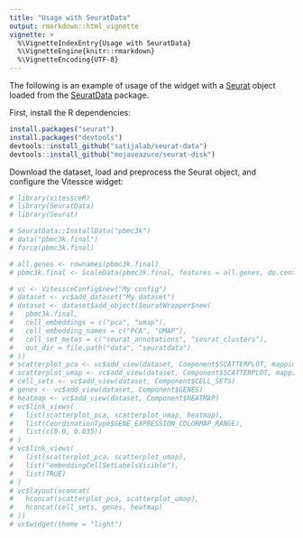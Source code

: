 ```yaml
---
title: "Usage with SeuratData"
output: rmarkdown::html_vignette
vignette: >
  %\VignetteIndexEntry{Usage with SeuratData}
  %\VignetteEngine{knitr::rmarkdown}
  %\VignetteEncoding{UTF-8}
---
```


The following is an example of usage of the widget with a [Seurat](https://satijalab.org/seurat/) object loaded from the [SeuratData](https://github.com/satijalab/seurat-data) package.


First, install the R dependencies:

```r
install.packages("seurat")
install.packages("devtools")
devtools::install_github("satijalab/seurat-data")
devtools::install_github("mojaveazure/seurat-disk")
```

Download the dataset, load and preprocess the Seurat object, and configure the Vitessce widget:

```r
# library(vitessceR)
# library(SeuratData)
# library(Seurat)

# SeuratData::InstallData("pbmc3k")
# data("pbmc3k.final")
# force(pbmc3k.final)

# all.genes <- rownames(pbmc3k.final)
# pbmc3k.final <- ScaleData(pbmc3k.final, features = all.genes, do.center = FALSE)

# vc <- VitessceConfig$new("My config")
# dataset <- vc$add_dataset("My dataset")
# dataset <- dataset$add_object(SeuratWrapper$new(
#   pbmc3k.final,
#   cell_embeddings = c("pca", "umap"),
#   cell_embedding_names = c("PCA", "UMAP"),
#   cell_set_metas = c("seurat_annotations", "seurat_clusters"),
#   out_dir = file.path("data", "seuratdata")
# ))
# scatterplot_pca <- vc$add_view(dataset, Component$SCATTERPLOT, mapping = "PCA")
# scatterplot_umap <- vc$add_view(dataset, Component$SCATTERPLOT, mapping = "UMAP")
# cell_sets <- vc$add_view(dataset, Component$CELL_SETS)
# genes <- vc$add_view(dataset, Component$GENES)
# heatmap <- vc$add_view(dataset, Component$HEATMAP)
# vc$link_views(
#   list(scatterplot_pca, scatterplot_umap, heatmap),
#   list(CoordinationType$GENE_EXPRESSION_COLORMAP_RANGE),
#   list(c(0.0, 0.035))
# )
# vc$link_views(
#   list(scatterplot_pca, scatterplot_umap),
#   list("embeddingCellSetLabelsVisible"),
#   list(TRUE)
# )
# vc$layout(vconcat(
#   hconcat(scatterplot_pca, scatterplot_umap),
#   hconcat(cell_sets, genes, heatmap)
# ))
# vc$widget(theme = "light")
```



